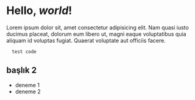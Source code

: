 
<Layout>


# Hello, *world*!

Lorem ipsum dolor sit, amet consectetur adipisicing elit. Nam quasi iusto ducimus placeat, dolorum eum libero ut, magni eaque voluptatibus quia aliquam id voluptas fugiat. Quaerat voluptate aut officiis facere.

```
  test code
```

## başlık 2

- deneme 1
- deneme 2

</Layout>
